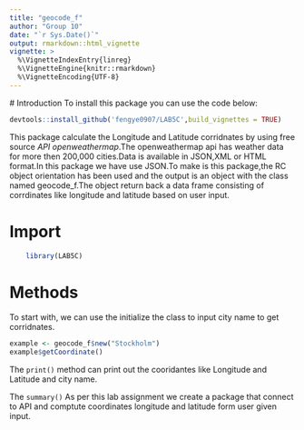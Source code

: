```yaml
---
title: "geocode_f"
author: "Group 10"
date: "`r Sys.Date()`"
output: rmarkdown::html_vignette
vignette: >
  %\VignetteIndexEntry{linreg}
  %\VignetteEngine{knitr::rmarkdown}
  %\VignetteEncoding{UTF-8}
---
```

  # Introduction
  To install this package you can use the code below:

```r
devtools::install_github('fengye0907/LAB5C',build_vignettes = TRUE)
```
This package calculate the Longitude and Latitude corridnates by using free source *API openweathermap*.The openweathermap api has weather data for more then 200,000 cities.Data is available in JSON,XML or HTML format.In this package we have use JSON.To make is this package,the RC object orientation has been used and the output is an object with the class named geocode_f.The object return back a data frame consisting of corrdinates like longitude and latitude based on user input.

# Import

```r
    library(LAB5C)
```

# Methods

To start with, we can use the initialize the class to input city name to get corridnates.

```r
example <- geocode_f$new("Stockholm")
example$getCoordinate()
```

The `print()` method can print out the cooridantes like Longitude and Latitude and city name.

The `summary()` As per this lab assignment we create a package that connect to API and comptute coordinates longitude and latitude form user given input.   


